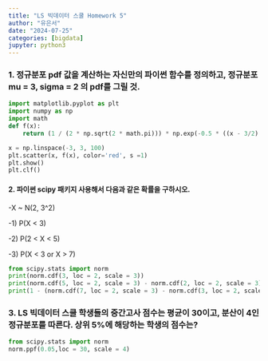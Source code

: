 ```yaml
---
title: "LS 빅데이터 스쿨 Homework 5"
author: "유은서"
date: "2024-07-25"
categories: [bigdata]
jupyter: python3
---
```

### 1. 정규분포 pdf 값을 계산하는 자신만의 파이썬 함수를 정의하고, 정규분포 mu = 3, sigma = 2 의 pdf를 그릴 것.
```python
import matplotlib.pyplot as plt
import numpy as np
import math
def f(x):
    return (1 / (2 * np.sqrt(2 * math.pi))) * np.exp(-0.5 * ((x - 3/2) ** 2))

x = np.linspace(-3, 3, 100)
plt.scatter(x, f(x), color='red', s =1)
plt.show()
plt.clf()
```

#### 2. 파이썬 scipy 패키지 사용해서 다음과 같은 확률을 구하시오.

-X ~ N(2, 3^2)

-1) P(X < 3)

-2) P(2 < X < 5)

-3) P(X < 3 or X > 7)
```python
from scipy.stats import norm
print(norm.cdf(3, loc = 2, scale = 3))
print(norm.cdf(5, loc = 2, scale = 3) - norm.cdf(2, loc = 2, scale = 3))
print(1 - (norm.cdf(7, loc = 2, scale = 3) - norm.cdf(3, loc = 2, scale = 3)))
```

### 3. LS 빅데이터 스쿨 학생들의 중간고사 점수는 평균이 30이고, 분산이 4인 정규분포를 따른다. 상위 5%에 해당하는 학생의 점수는?
```python
from scipy.stats import norm
norm.ppf(0.05,loc = 30, scale = 4)
```